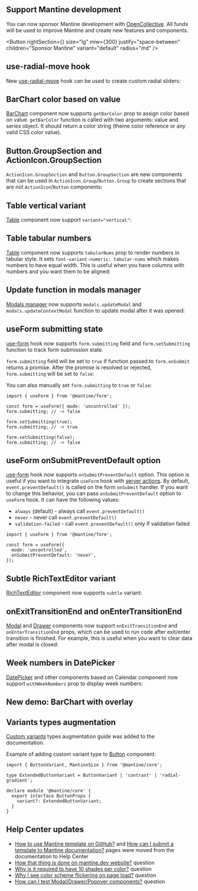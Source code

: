 

## Support Mantine development

You can now sponsor Mantine development with [OpenCollective](https://opencollective.com/mantinedev).
All funds will be used to improve Mantine and create new features and components.

<Button
  rightSection={<IconHeartFilled size={22} color="var(--mantine-color-red-7)" />}
  size="lg"
  miw={300}
  justify="space-between"
  children="Sponsor Mantine"
  variant="default"
  radius="md"
/>

## use-radial-move hook

New [use-radial-move](/hooks/use-radial-move) hook can be used to create custom radial sliders:

<Demo data={HooksDemos.useRadialMoveUsage} />

## BarChart color based on value

[BarChart](/charts/bar-chart) component now supports `getBarColor` prop to assign color based on value.
`getBarColor` function is called with two arguments: value and series object. It should return a color
string (theme color reference or any valid CSS color value).

<Demo data={BarChartDemos.getBarColor} />

## Button.GroupSection and ActionIcon.GroupSection

`ActionIcon.GroupSection` and `Button.GroupSection` are new components that
can be used in `ActionIcon.Group`/`Button.Group` to create sections that are
not `ActionIcon`/`Button` components:

<Demo data={ActionIconDemos.groupSection} />

## Table vertical variant

[Table](/core/table) component now support `variant="vertical"`:

<Demo data={TableDemos.vertical} />

## Table tabular numbers

[Table](/core/table) component now supports `tabularNums` prop to render numbers in tabular style. It sets
`font-variant-numeric: tabular-nums` which makes numbers to have equal width.
This is useful when you have columns with numbers and you want them to be aligned:

<Demo data={TableDemos.tabularNums} />

## Update function in modals manager

[Modals manager](/x/modals) now supports `modals.updateModal` and `modals.updateContextModal`
function to update modal after it was opened:

<Demo data={ModalsDemos.updateModal} />

## useForm submitting state

[use-form](/form/use-form) hook now supports `form.submitting` field
and `form.setSubmitting` function to track form submission state.

`form.submitting` field will be set to `true` if function passed to
`form.onSubmit` returns a promise. After the promise is resolved or rejected,
`form.submitting` will be set to `false`:

<Demo data={FormDemos.submitting} />

You can also manually set `form.submitting` to `true` or `false`:

```tsx
import { useForm } from '@mantine/form';

const form = useForm({ mode: 'uncontrolled' });
form.submitting; // -> false

form.setSubmitting(true);
form.submitting; // -> true

form.setSubmitting(false);
form.submitting; // -> false
```

## useForm onSubmitPreventDefault option

[use-form](/form/use-form) hook now supports `onSubmitPreventDefault` option.
This option is useful if you want to integrate `useForm` hook with [server actions](https://github.com/mantinedev/mantine/issues/7142).
By default, `event.preventDefault()` is called on the form `onSubmit` handler.
If you want to change this behavior, you can pass `onSubmitPreventDefault` option
to `useForm` hook. It can have the following values:

- `always` (default) - always call `event.preventDefault()`
- `never` - never call `event.preventDefault()`
- `validation-failed` - call `event.preventDefault()` only if validation failed

```tsx
import { useForm } from '@mantine/form';

const form = useForm({
  mode: 'uncontrolled',
  onSubmitPreventDefault: 'never',
});
```

## Subtle RichTextEditor variant

[RichTextEditor](/x/tiptap) component now supports `subtle` variant:

<Demo data={TipTapDemos.subtleVariant} />

## onExitTransitionEnd and onEnterTransitionEnd

[Modal](/core/modal) and [Drawer](/core/drawer) components now support `onExitTransitionEnd` and `onEnterTransitionEnd` props,
which can be used to run code after exit/enter transition is finished. For example, this is useful when you want to clear
data after modal is closed:

<Demo data={ModalDemos.transitionEnd} />

## Week numbers in DatePicker

[DatePicker](/dates/date-picker) and other components based on Calendar component now support `withWeekNumbers` prop to display week numbers:

<Demo data={DatePickerDemos.withWeekNumbers} />

## New demo: BarChart with overlay

<Demo data={BarChartDemos.overlay} />

## Variants types augmentation

[Custom variants](/styles/variants-sizes#custom-variants-types) types augmentation guide was added to the documentation.

Example of adding custom variant type to [Button](/core/button) component:

```tsx
import { ButtonVariant, MantineSize } from '@mantine/core';

type ExtendedButtonVariant = ButtonVariant | 'contrast' | 'radial-gradient';

declare module '@mantine/core' {
  export interface ButtonProps {
    variant?: ExtendedButtonVariant;
  }
}
```

## Help Center updates

- [How to use Mantine template on GitHub?](https://help.mantine.dev/q/templates-usage) and [How can I submit a template to Mantine documentation?](https://help.mantine.dev/q/submit-template) pages were moved from the documentation to Help Center
- [How that thing is done on mantine.dev website?](https://help.mantine.dev/q/how-that-thing-is-done) question
- [Why is it required to have 10 shades per color?](https://help.mantine.dev/q/ten-shades-per-color) question
- [Why I see color scheme flickering on page load?](https://help.mantine.dev/q/color-scheme-flickering) question
- [How can I test Modal/Drawer/Popover components?](https://help.mantine.dev/q/portals-testing) question

